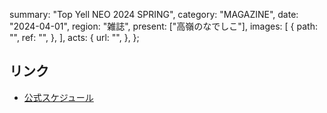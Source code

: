   summary: "Top Yell NEO 2024 SPRING",
  category: "MAGAZINE",
  date: "2024-04-01",
  region: "雑誌",
  present: ["高嶺のなでしこ"],
  images: [
    {
      path: "",
      ref: "",
    },
  ],
  acts: {
    url: "",
  },
};

## リンク

- [公式スケジュール](https://takanenonadeshiko.jp/?p=1954)
